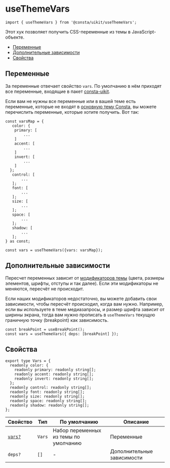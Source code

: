 <Meta title="Hooks|useThemeVars" id="useThemeVars" />

# useThemeVars

```tsx
import { useThemeVars } from '@consta/uikit/useThemeVars';
```

Этот хук позволяет получить CSS-переменные из темы в JavaScript-объекте.

- [Переменные](#переменные)
- [Дополнительные зависимости](#дополнительные-зависимости)
- [Свойства](#свойства)

## Переменные

За переменные отвечает свойство `vars`. По умолчанию в нём приходят все переменные, входящие
в пакет [consta-uikit](https://github.com/consta-design-system/uikit).

Если вам не нужны все переменные или в вашей теме есть переменные, которые не входят
в [основную тему Consta](/?path=/docs/components-theme--playground), вы можете перечислить переменные,
которые хотите получить. Вот так:

```tsx
const varsMap = {
   color: {
    primary: [
        ...
    ]
    accent: [
        ...
    ]
    invert: [
        ...
    ]
  };
   control: [
       ...
   ];
   font: [
       ...
   ];
   size: [
       ...
   ];
   space: [
       ...
   ];
   shadow: [
       ...
   ];
} as const;

const vars = useThemeVars({vars: varsMap});
```

## Дополнительные зависимости

Пересчет переменных зависит от [модификаторов темы](/?path=/docs/components-theme--playground#пресеты) (цвета, размеры элементов, шрифты, отступы и так далее). Если эти модификаторы не меняются, пересчёт не происходит.

Если наших модификаторов недостаточно, вы можете добавить свои зависимости,
чтобы пересчёт происходил, когда вам нужно. Например, если вы используете в теме медиазапросы, и размер шрифта зависит от ширины экрана, тогда вам нужно прописать в `useThemeVars` текущую граничную точку (breakpoint) как зависимость.

```tsx
const breakPoint = useBreakPoint();
const vars = useThemeVars({ deps: [breakPoint] });
```

## Свойства

```tsx
export type Vars = {
  readonly color: {
    readonly primary: readonly string[];
    readonly accent: readonly string[];
    readonly invert: readonly string[];
  };
  readonly control: readonly string[];
  readonly font: readonly string[];
  readonly size: readonly string[];
  readonly space: readonly string[];
  readonly shadow: readonly string[];
};
```

| Свойство               | Тип    | По умолчанию                          | Описание                   |
| ---------------------- | ------ | ------------------------------------- | -------------------------- |
| [`vars?`](#переменные) | `Vars` | Набор переменных из темы по умолчанию | Переменные                 |
| `deps?`                | `[]`   | -                                     | Дополнительные зависимости |
